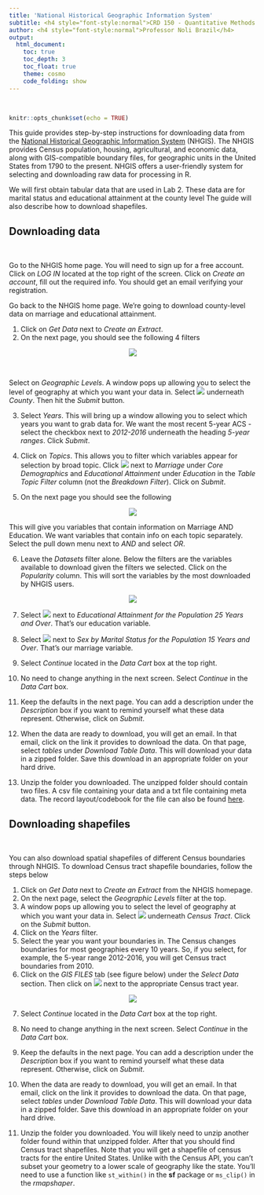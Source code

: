 ```yaml
---
title: 'National Historical Geographic Information System'
subtitle: <h4 style="font-style:normal">CRD 150 - Quantitative Methods in Community Research</h4>
author: <h4 style="font-style:normal">Professor Noli Brazil</h4>
output: 
  html_document:
    toc: true
    toc_depth: 3
    toc_float: true
    theme: cosmo
    code_folding: show
---
```



<style>
p.comment {
background-color: #DBDBDB;
padding: 10px;
border: 1px solid black;
margin-left: 25px;
border-radius: 5px;
font-style: italic;
}

.figure {
   margin-top: 20px;
   margin-bottom: 20px;
}

h1.title {
  font-weight: bold;
}

</style>
\

```r
knitr::opts_chunk$set(echo = TRUE)
```

This guide provides step-by-step instructions for downloading data from the [National Historical Geographic Information System](https://www.nhgis.org/) (NHGIS). The NHGIS provides Census population, housing, agricultural, and economic data, along with GIS-compatible boundary files, for geographic units in the United States from 1790 to the present.  NHGIS offers a user-friendly system for selecting and downloading raw data for processing in R.

We will first obtain tabular data that are used in Lab 2. These data are for marital status and educational attainment at the county level  The guide will also describe how to download shapefiles.

<div style="margin-bottom:25px;">
</div>
##  **Downloading data**
\

Go to the NHGIS home page.  You will need to sign up for a free account.  Click on *LOG IN*  located at the top right of the screen.  Click on *Create an account*, fill out the required info.  You should get an email verifying your registration.

Go back to the NHGIS home page.  We're going to download county-level data on marriage and educational attainment.  

1. Click on *Get Data* next to *Create an Extract*.
2. On the next page, you should see the following 4 filters

<center>
![](/Users/noli/Documents/UCD/teaching/CRD150/Lab/crd150.github.io/nhgis1.png)


</center>
\

Select on *Geographic Levels*.  A window pops up allowing you to select the level of geography at which you want your data in.  Select ![](/Users/noli/Documents/UCD/teaching/CRD150/Lab/crd150.github.io/nhgis2.png) underneath *County*.  Then hit the *Submit* button.

3. Select *Years*.  This will bring up a window allowing you to select which years you want to grab data for.  We want the most recent 5-year ACS - select the checkbox next to *2012-2016* underneath the heading *5-year ranges*. Click *Submit*.

4. Click on *Topics*. This allows you to filter which variables appear for selection by broad topic.  Click ![](/Users/noli/Documents/UCD/teaching/CRD150/Lab/crd150.github.io/nhgis2.png) next to *Marriage* under *Core Demographics* and *Educational Attainment* under *Education* in the *Table Topic Filter* column (not the *Breakdown Filter*). Click on *Submit*.

5. On the next page you should see the following

<center>
![](/Users/noli/Documents/UCD/teaching/CRD150/Lab/crd150.github.io/nhgis3.png)

</center>


This will give you variables that contain information on Marriage AND Education.  We want variables that contain info on each topic separately.  Select the pull down menu next to *AND* and select *OR*.

6. Leave the *Datasets* filter alone.  Below the filters are the variables available to download given the filters we selected.  Click on the *Popularity* column. This will sort the variables by the most downloaded by NHGIS users. 

<center>
![](/Users/noli/Documents/UCD/teaching/CRD150/Lab/crd150.github.io/popularity.png)

</center>


7. Select ![](/Users/noli/Documents/UCD/teaching/CRD150/Lab/crd150.github.io/nhgis2.png) next to *Educational Attainment for the Population 25 Years and Over*.  That's our education variable.

8. Select ![](/Users/noli/Documents/UCD/teaching/CRD150/Lab/crd150.github.io/nhgis2.png) next to *Sex by Marital Status for the Population 15 Years and Over*.  That's our marriage variable.

9. Select *Continue* located in the *Data Cart* box at the top right.

10. No need to change anything in the next screen. Select *Continue* in the *Data Cart* box.

11. Keep the defaults in the next page. You can add a description under the *Description* box if you want to remind yourself what these data represent. Otherwise, click on *Submit*.

12. When the data are ready to download, you will get an email.  In that email, click on the link it provides to download the data.  On that page, select *tables* under *Download Table Data*. This will download your data in a zipped folder. Save this download in an appropriate folder on your hard drive.

13. Unzip the folder you downloaded. The unzipped folder should contain two files. A csv file containing your data and a txt file containing meta data.  The record layout/codebook for the file can also be found [here](https://raw.githubusercontent.com/crd150/data/master/nhgis0086_ds225_20165_2016_county_codebook.txt).  

<div style="margin-bottom:25px;">
</div>
## **Downloading shapefiles**
\

You can also download spatial shapefiles of different Census boundaries through NHGIS.  To download Census tract shapefile boundaries, follow the steps below

1. Click on *Get Data* next to *Create an Extract* from the NHGIS homepage.
2. On the next page, select the *Geographic Levels* filter at the top.
3. A window pops up allowing you to select the level of geography at which you want your data in.  Select ![](/Users/noli/Documents/UCD/teaching/CRD150/Lab/crd150.github.io/nhgis2.png) underneath *Census Tract*.  Click on the *Submit* button.
4. Click on the *Years* filter.
5. Select the year you want your boundaries in.  The Census changes boundaries for most geographies every 10 years. So, if you select, for example, the 5-year range 2012-2016, you will get Census tract boundaries from 2010.  
6. Click on the *GIS FILES* tab (see figure below) under the *Select Data* section.  Then click on ![](/Users/noli/Documents/UCD/teaching/CRD150/Lab/crd150.github.io/nhgis2.png) next to the appropriate Census tract year.

<center>
![](/Users/noli/Documents/UCD/teaching/CRD150/Lab/crd150.github.io/gis.png)

</center>


7. Select *Continue* located in the *Data Cart* box at the top right.

8. No need to change anything in the next screen. Select *Continue* in the *Data Cart* box.

9. Keep the defaults in the next page. You can add a description under the *Description* box if you want to remind yourself what these data represent. Otherwise, click on *Submit*.

10. When the data are ready to download, you will get an email.  In that email, click on the link it provides to download the data.  On that page, select *tables* under *Download Table Data*. This will download your data in a zipped folder. Save this download in an appropriate folder on your hard drive.

13. Unzip the folder you downloaded. You will likely need to unzip another folder found within that unzipped folder.  After that you should find Census tract shapefiles.  Note that you will get a shapefile of census tracts for the entire United States.  Unlike with the Census API, you can't subset your geometry to a lower scale of geography like the state.  You'll need to use a function like `st_within()` in the **sf** package or `ms_clip()` in the *rmapshaper*.
